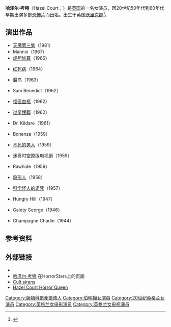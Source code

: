 {{Infobox person
| image        = 
| imagesize    =
| name         = 哈泽尔·考特
| birth_date   = {{Birth date|1926|2|10|df=y}}
| birth_place  =
| death_date   = {{death date and age|2008|4|15|1926|2|10|df=y}}
| death_place  = 美国[[塔霍湖|塔霍湖]]
| yearsactive  = 1944–1981
| spouse       =
}}
'''哈泽尔·考特'''（Hazel Court；{{bd|1926年|2月10日|2008年|4月15日}}）是[[英国|英国]]的一名女演员，因20世纪50年代到60年代早期出演多部[[恐怖片|恐怖片]]而出名。出生于英国[[沃里克郡|沃里克郡]]<ref name="court">{{cite web|url=http://www.highbeam.com/doc/1G1-177970876.html|title=Hollywood or Bust for City's Scream Queen|last=Brady|first=Emma|date=18 April 2008|work=Birmingham Post|publisher=Trinity Mirror|accessdate=30 January 2010|archive-url=https://web.archive.org/web/20121103011126/http://www.highbeam.com/doc/1G1-177970876.html|archive-date=2012-11-03|dead-url=yes}}</ref>。

==演出作品==
*[[天魔第三集|天魔第三集]]（1981） 	
*Mannix（1967） 	
*[[虎胆妙算|虎胆妙算]]（1966） 	
	
*[[红死病|红死病]]（1964） 	
	
*[[魔鸟|魔鸟]]（1963） 	
	
*Sam Benedict（1962） 	
	
*[[怪医血柩|怪医血柩]]（1962） 	
	
*[[过早埋葬|过早埋葬]]（1962） 	
	
*Dr. Kildare（1961） 	
	
*Bonanza（1959） 	
	
*[[不死的男人|不死的男人]]（1959） 	
	
*迷离时空原版电视剧（1959） 	
	
*Rawhide（1959） 	
	
*[[隐形人|隐形人]]（1958） 	
	
*[[科学怪人的诅咒|科学怪人的诅咒]]（1957） 	
	
*Hungry Hill（1947） 	
	
*Gaiety George（1946） 	
	
*Champagne Charlie（1944）

==参考资料==
{{Reflist}}

==外部链接==
*{{imdb name|id=0183764}}
*[https://web.archive.org/web/20111020160142/http://www.horrorstars.net/hazel-court.html 哈泽尔·考特] 在HorrorStars上的页面
*[http://www.cultsirens.com/court/court.htm Cult sirens]{{Wayback|url=http://www.cultsirens.com/court/court.htm |date=20111020055342 }}
*[http://www.tomahawkmedia.co.uk/hazel_court.html Hazel Court Horror Queen]{{dead link|date=2018年5月 |bot=InternetArchiveBot |fix-attempted=yes }}

{{Authority control}}
{{DEFAULTSORT:Court, Hazel}}
[[Category:薩頓科爾菲爾德人|Category:薩頓科爾菲爾德人]]
[[Category:伯明翰女演員|Category:伯明翰女演員]]
[[Category:20世纪英格兰女演员|Category:20世纪英格兰女演员]]
[[Category:英格兰女电影演员|Category:英格兰女电影演员]]
[[Category:英格兰女电视演员|Category:英格兰女电视演员]]